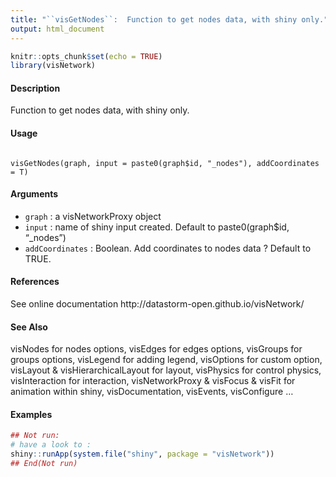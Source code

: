 ```yaml
---
title: "``visGetNodes``:  Function to get nodes data, with shiny only."
output: html_document
---
```


```r
knitr::opts_chunk$set(echo = TRUE)
library(visNetwork)
```




#### Description
Function to get nodes data, with shiny only.

#### Usage
<pre><code>
visGetNodes(graph, input = paste0(graph$id, "_nodes"), addCoordinates = T)
</code></pre>

#### Arguments
* ``graph`` : a visNetworkProxy object
* ``input`` : name of shiny input created. Default to paste0(graph$id, "_nodes")
* ``addCoordinates`` :   Boolean. Add coordinates to nodes data ? Default to TRUE.

#### References
See online documentation http://datastorm-open.github.io/visNetwork/

#### See Also
visNodes for nodes options, visEdges for edges options, visGroups for groups options, visLegend for adding legend, visOptions for custom option, visLayout & visHierarchicalLayout for layout,
visPhysics for control physics, visInteraction for interaction, visNetworkProxy & visFocus & visFit for animation within shiny, visDocumentation, visEvents, visConfigure ...

#### Examples

```r
## Not run:
# have a look to :
shiny::runApp(system.file("shiny", package = "visNetwork"))
## End(Not run)
```
